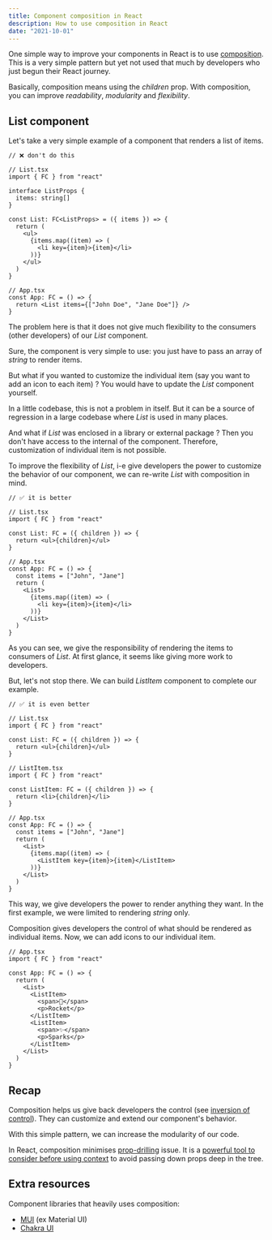 ```yaml
---
title: Component composition in React
description: How to use composition in React
date: "2021-10-01"
---
```


One simple way to improve your components in React is to use [composition](https://reactjs.org/docs/composition-vs-inheritance.html). This is a very simple pattern but yet not used that much by developers who just begun their React journey.

Basically, composition means using the _children_ prop. With composition, you can improve _readability_, _modularity_ and _flexibility_.

## List component

Let's take a very simple example of a component that renders a list of items.

```tsx
// ❌ don't do this

// List.tsx
import { FC } from "react"

interface ListProps {
  items: string[]
}

const List: FC<ListProps> = ({ items }) => {
  return (
    <ul>
      {items.map((item) => (
        <li key={item}>{item}</li>
      ))}
    </ul>
  )
}

// App.tsx
const App: FC = () => {
  return <List items={["John Doe", "Jane Doe"]} />
}
```

The problem here is that it does not give much flexibility to the consumers (other developers) of our _List_ component.

Sure, the component is very simple to use: you just have to pass an array of _string_ to render items.

But what if you wanted to customize the individual item (say you want to add an icon to each item) ? You would have to update the _List_ component yourself.

In a little codebase, this is not a problem in itself. But it can be a source of regression in a large codebase where _List_ is used in many places.

And what if _List_ was enclosed in a library or external package ? Then you don't have access to the internal of the component. Therefore, customization of individual item is not possible.

To improve the flexibility of _List_, i-e give developers the power to customize the behavior of our component, we can re-write _List_ with composition in mind.

```tsx
// ✅ it is better

// List.tsx
import { FC } from "react"

const List: FC = ({ children }) => {
  return <ul>{children}</ul>
}

// App.tsx
const App: FC = () => {
  const items = ["John", "Jane"]
  return (
    <List>
      {items.map((item) => (
        <li key={item}>{item}</li>
      ))}
    </List>
  )
}
```

As you can see, we give the responsibility of rendering the items to consumers of _List_. At first glance, it seems like giving more work to developers.

But, let's not stop there. We can build _ListItem_ component to complete our example.

```tsx
// ✅ it is even better

// List.tsx
import { FC } from "react"

const List: FC = ({ children }) => {
  return <ul>{children}</ul>
}

// ListItem.tsx
import { FC } from "react"

const ListItem: FC = ({ children }) => {
  return <li>{children}</li>
}

// App.tsx
const App: FC = () => {
  const items = ["John", "Jane"]
  return (
    <List>
      {items.map((item) => (
        <ListItem key={item}>{item}</ListItem>
      ))}
    </List>
  )
}
```

This way, we give developers the power to render anything they want. In the first example, we were limited to rendering _string_ only.

Composition gives developers the control of what should be rendered as individual items. Now, we can add icons to our individual item.

```tsx
// App.tsx
import { FC } from "react"

const App: FC = () => {
  return (
    <List>
      <ListItem>
        <span>🚀</span>
        <p>Rocket</p>
      </ListItem>
      <ListItem>
        <span>✨</span>
        <p>Sparks</p>
      </ListItem>
    </List>
  )
}
```

## Recap

Composition helps us give back developers the control (see [inversion of control](https://en.wikipedia.org/wiki/Inversion_of_control)). They can customize and extend our component's behavior.

With this simple pattern, we can increase the modularity of our code.

In React, composition minimises [prop-drilling](https://kentcdodds.com/blog/prop-drilling) issue. It is a [powerful tool to consider before using context](https://epicreact.dev/one-react-mistake-thats-slowing-you-down/) to avoid passing down props deep in the tree.

## Extra resources

Component libraries that heavily uses composition:

- [MUI](https://mui.com/getting-started/usage/) (ex Material UI)
- [Chakra UI](https://chakra-ui.com/docs/getting-started)
